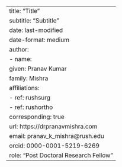 ---
title: "Title"
subtitle: "Subtitle"
date: last-modified
date-format: medium
author:
  - name:
      given: Pranav Kumar
      family: Mishra
    affiliations:
      - ref: rushsurg
      - ref: rushortho
    corresponding: true
    url: https://drpranavmishra.com
    email: pranav_k_mishra@rush.edu
    orcid: 0000-0001-5219-6269
    role: "Post Doctoral Research Fellow"
---